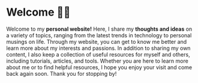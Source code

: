 
# Welcome 👋🏻

Welcome to my **personal website!** Here, I share my **thoughts and ideas** on a variety of topics, ranging from the latest trends in technology to personal musings on life.
Through my website, you can get to know me better and learn more about my interests and passions. In addition to sharing my own content, I also keep a collection of useful
resources for myself and others, including tutorials, articles, and tools. Whether you are here to learn more about me or to find helpful resources, I hope you enjoy your
visit and come back again soon. Thank you for stopping by!

[//]: # (# Nextra)

[//]: # ()
[//]: # (**Nextra** is a [Next.js]&#40;https://nextjs.org&#41; based static site generator.)

[//]: # ()
[//]: # (It supports Markdown and React components &#40;[MDX]&#40;/features/mdx&#41;&#41;, automatically generated [sidebar and anchor links]&#40;/get-started#sidebar-and-anchor-links&#41;, file-system based routing, built-in syntax highlighting, image optimization, custom layouts, i18n, and all the features you love about Next.js.)

[//]: # ()
[//]: # (Here's what you will get in 1 minute:)

[//]: # ()
[//]: # (<Bleed>![Nextra Example]&#40;../public/demo.png&#41;</Bleed>)
